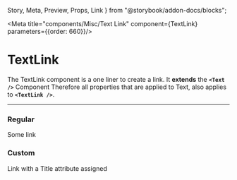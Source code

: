 
  Story,
  Meta,
  Preview,
  Props,
  Link
} from "@storybook/addon-docs/blocks";

<Meta title="components/Misc/Text Link" component={TextLink} parameters={{order: 660}}/>

# TextLink

The TextLink component is a one liner to create a link. It **extends** the **`<Text />`**
Component Therefore all properties that are applied to Text, also applies to **`<TextLink />`**.

<hr />

### Regular
<Preview withSource="open">
  <Story name="Regular">
    <TextLink href="https://google.com">Some link</TextLink>
  </Story>
</Preview>

### Custom

<Preview withSource="open">
  <Story name="Custom">
    <TextLink isTitle href="https://google.com">Link with a Title attribute assigned</TextLink>
  </Story>
</Preview>

<Props of={TextLink} />
